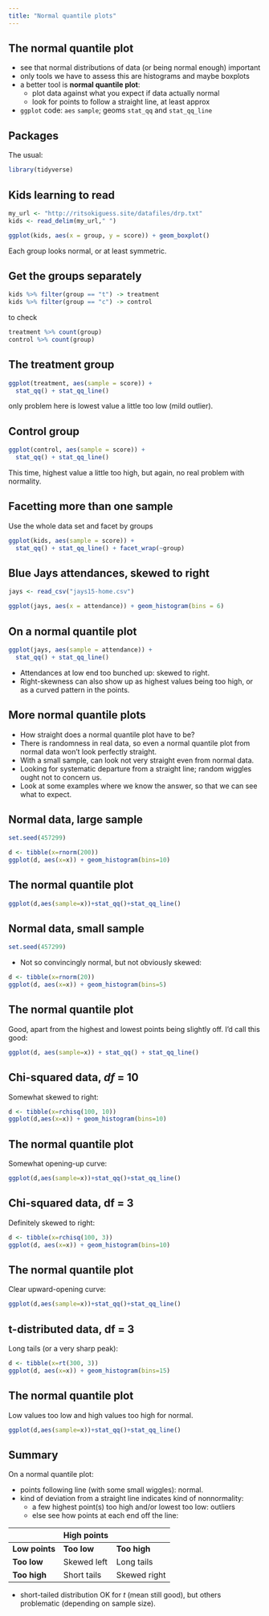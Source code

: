 ```yaml
---
title: "Normal quantile plots"
---
```


## The normal quantile plot

-   see that normal distributions of data (or being normal enough)
    important
-   only tools we have to assess this are histograms and maybe boxplots
-   a better tool is **normal quantile plot**:
    -   plot data against what you expect if data actually normal
    -   look for points to follow a straight line, at least approx
-   `ggplot` code: `aes` `sample`; geoms `stat_qq` and `stat_qq_line`

## Packages

The usual:

```r
library(tidyverse)
```

## Kids learning to read

```r
my_url <- "http://ritsokiguess.site/datafiles/drp.txt"
kids <- read_delim(my_url," ")
```

```r
ggplot(kids, aes(x = group, y = score)) + geom_boxplot()
```

Each group looks normal, or at least symmetric.

## Get the groups separately

```r
kids %>% filter(group == "t") -> treatment
kids %>% filter(group == "c") -> control
```

to check

```r
treatment %>% count(group)
control %>% count(group)
```

## The treatment group

```r
ggplot(treatment, aes(sample = score)) + 
  stat_qq() + stat_qq_line()
```

only problem here is lowest value a little too low (mild outlier).

## Control group

```r
ggplot(control, aes(sample = score)) + 
  stat_qq() + stat_qq_line()
```

This time, highest value a little too high, but again, no real problem
with normality.

## Facetting more than one sample

Use the whole data set and facet by groups

```r
ggplot(kids, aes(sample = score)) + 
  stat_qq() + stat_qq_line() + facet_wrap(~group)
```

## Blue Jays attendances, skewed to right

```r
jays <- read_csv("jays15-home.csv")
```

```r
ggplot(jays, aes(x = attendance)) + geom_histogram(bins = 6)
```

## On a normal quantile plot

```r
ggplot(jays, aes(sample = attendance)) + 
  stat_qq() + stat_qq_line()
```

-   Attendances at low end too bunched up: skewed to right.
-   Right-skewness can also show up as highest values being too high, or
    as a curved pattern in the points.

## More normal quantile plots

-   How straight does a normal quantile plot have to be?
-   There is randomness in real data, so even a normal quantile plot
    from normal data won't look perfectly straight.
-   With a small sample, can look not very straight even from normal
    data.
-   Looking for systematic departure from a straight line; random
    wiggles ought not to concern us.
-   Look at some examples where we know the answer, so that we can see
    what to expect.

## Normal data, large sample

```r
set.seed(457299)
```

```r
d <- tibble(x=rnorm(200))
ggplot(d, aes(x=x)) + geom_histogram(bins=10)
```

## The normal quantile plot

```r
ggplot(d,aes(sample=x))+stat_qq()+stat_qq_line()
```

## Normal data, small sample

```r
set.seed(457299)
```

-   Not so convincingly normal, but not obviously skewed:

```r
d <- tibble(x=rnorm(20))
ggplot(d, aes(x=x)) + geom_histogram(bins=5)
```

## The normal quantile plot

Good, apart from the highest and lowest points being slightly off. I'd
call this good:

```r
ggplot(d, aes(sample=x)) + stat_qq() + stat_qq_line()
```

## Chi-squared data, *df* = 10

Somewhat skewed to right:

```r
d <- tibble(x=rchisq(100, 10))
ggplot(d,aes(x=x)) + geom_histogram(bins=10)
```

## The normal quantile plot

Somewhat opening-up curve:

```r
ggplot(d,aes(sample=x))+stat_qq()+stat_qq_line()
```

## Chi-squared data, df = 3

Definitely skewed to right:

```r
d <- tibble(x=rchisq(100, 3))
ggplot(d, aes(x=x)) + geom_histogram(bins=10)
```

## The normal quantile plot

Clear upward-opening curve:

```r
ggplot(d,aes(sample=x))+stat_qq()+stat_qq_line()
```

## t-distributed data, df = 3

Long tails (or a very sharp peak):

```r
d <- tibble(x=rt(300, 3))
ggplot(d, aes(x=x)) + geom_histogram(bins=15)
```

## The normal quantile plot

Low values too low and high values too high for normal.

```r
ggplot(d,aes(sample=x))+stat_qq()+stat_qq_line()
```

## Summary

On a normal quantile plot:

-   points following line (with some small wiggles): normal.
-   kind of deviation from a straight line indicates kind of
    nonnormality:
    -   a few highest point(s) too high and/or lowest too low: outliers
    -   else see how points at each end off the line:

|                | High points |              |
|----------------|-------------|--------------|
| **Low points** | **Too low** | **Too high** |
| **Too low**    | Skewed left | Long tails   |
| **Too high**   | Short tails | Skewed right |

-   short-tailed distribution OK for $t$ (mean still good), but others
    problematic (depending on sample size).
